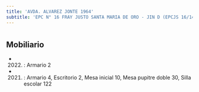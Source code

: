 ```yaml
---
title: 'AVDA. ALVAREZ JONTE 1964'
subtitle: 'EPC N° 16 FRAY JUSTO SANTA MARIA DE ORO - JIN D (EPCJS 16/14°) - EPA N° 16 FRAY JUSTO SANTA MARIA DE ORO'
---
```


#


## Mobiliario

*  (2022) : Armario 2 

*  (2021) : Armario 4, Escritorio 2, Mesa inicial 10, Mesa pupitre doble 30, Silla escolar 122 



